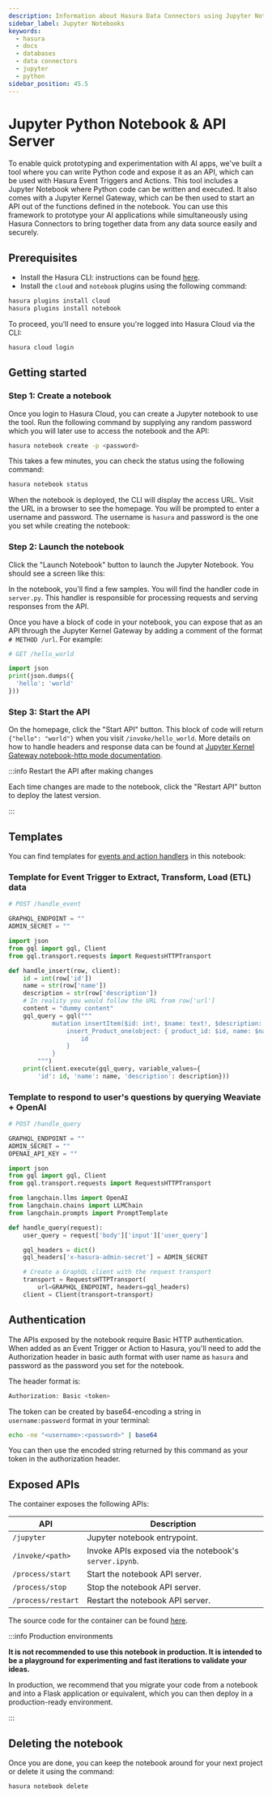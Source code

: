 ```yaml
---
description: Information about Hasura Data Connectors using Jupyter Notebooks
sidebar_label: Jupyter Notebooks
keywords:
  - hasura
  - docs
  - databases
  - data connectors
  - jupyter
  - python
sidebar_position: 45.5
---
```



# Jupyter Python Notebook & API Server

To enable quick prototyping and experimentation with AI apps, we've built a tool where you can write Python code and
expose it as an API, which can be used with Hasura Event Triggers and Actions. This tool includes a Jupyter Notebook
where Python code can be written and executed. It also comes with a Jupyter Kernel Gateway, which can be then used
to start an API out of the functions defined in the notebook. You can use this framework to prototype your AI
applications while simultaneously using Hasura Connectors to bring together data from any data source easily and
securely.

<Thumbnail
  src="/img/databases/data-connector/jupyter-arch.png"
  alt="Jupyter Notebook"
/>

## Prerequisites

- Install the Hasura CLI: instructions can be found [here](/hasura-cli/install-hasura-cli.mdx).
- Install the `cloud` and `notebook` plugins using the following command:

```bash
hasura plugins install cloud
hasura plugins install notebook
```

To proceed, you'll need to ensure you're logged into Hasura Cloud via the CLI:

```bash
hasura cloud login
```

## Getting started

### Step 1: Create a notebook

Once you login to Hasura Cloud, you can create a Jupyter notebook to use the tool. Run the following command by
supplying any random password which you will later use to access the notebook and the API:

```bash
hasura notebook create -p <password>
```

This takes a few minutes, you can check the status using the following command:

```bash
hasura notebook status
```

When the notebook is deployed, the CLI will display the access URL. Visit the URL in a browser to see the homepage.
You will be prompted to enter a username and password. The username is `hasura` and password is the one you set while
creating the notebook:

<Thumbnail
  src="/img/databases/data-connector/jupyter-start.png"
  alt="Jupyter Notebook homepage"
/>

### Step 2: Launch the notebook

Click the "Launch Notebook" button to launch the Jupyter Notebook. You should see a screen like this:

<Thumbnail
  src="/img/databases/data-connector/jupyter-contents.png"
  alt="Contents of the notebook"
/>

In the notebook, you'll find a few samples. You will find the handler code in `server.py`. This handler is responsible
for processing requests and serving responses from the API.

Once you have a block of code in your notebook, you can expose that as an API through the Jupyter Kernel Gateway by
adding a comment of the format `# METHOD /url`. For example:

```python
# GET /hello_world

import json
print(json.dumps({
  'hello': 'world'
}))
```

### Step 3: Start the API

On the homepage, click the "Start API" button. This block of code will return `{"hello": "world"}` when you visit
`/invoke/hello_world`. More details on how to handle headers and response data can be found at
[Jupyter Kernel Gateway notebook-http mode documentation](https://jupyter-kernel-gateway.readthedocs.io/en/latest/http-mode.html).

:::info Restart the API after making changes

Each time changes are made to the notebook, click the "Restart API" button to deploy the latest version.

:::

## Templates

You can find templates for
[events and action handlers](https://github.com/hasura/jupyter-code-api-server/blob/basic-auth/notebook/server.ipynb) in
this notebook:

### Template for Event Trigger to Extract, Transform, Load (ETL) data

```python
# POST /handle_event

GRAPHQL_ENDPOINT = ""
ADMIN_SECRET = ""

import json
from gql import gql, Client
from gql.transport.requests import RequestsHTTPTransport

def handle_insert(row, client):
    id = int(row['id'])
    name = str(row['name'])
    description = str(row['description'])
    # In reality you would follow the URL from row['url']
    content = "dummy content"
    gql_query = gql("""
            mutation insertItem($id: int!, $name: text!, $description: text!) {
                insert_Product_one(object: { product_id: $id, name: $name, description: $description }) {
                    id
                }
            }
        """)
    print(client.execute(gql_query, variable_values={
        'id': id, 'name': name, 'description': description}))
```

### Template to respond to user's questions by querying Weaviate + OpenAI

```python
# POST /handle_query

GRAPHQL_ENDPOINT = ""
ADMIN_SECRET = ""
OPENAI_API_KEY = ""

import json
from gql import gql, Client
from gql.transport.requests import RequestsHTTPTransport

from langchain.llms import OpenAI
from langchain.chains import LLMChain
from langchain.prompts import PromptTemplate

def handle_query(request):
    user_query = request['body']['input']['user_query']

    gql_headers = dict()
    gql_headers['x-hasura-admin-secret'] = ADMIN_SECRET

    # Create a GraphQL client with the request transport
    transport = RequestsHTTPTransport(
        url=GRAPHQL_ENDPOINT, headers=gql_headers)
    client = Client(transport=transport)
```

## Authentication

The APIs exposed by the notebook require Basic HTTP authentication. When added as an Event Trigger or Action to
Hasura, you'll need to add the Authorization header in basic auth format with user name as `hasura` and password as
the password you set for the notebook.

The header format is:

```bash
Authorization: Basic <token>
```

The token can be created by base64-encoding a string in `username:password` format in your terminal:

```bash
echo -ne "<username>:<password>" | base64
```

You can then use the encoded string returned by this command as your token in the authorization header.

## Exposed APIs

The container exposes the following APIs:

| API                | Description                                            |
| ------------------ | ------------------------------------------------------ |
| `/jupyter`         | Jupyter notebook entrypoint.                           |
| `/invoke/<path>`   | Invoke APIs exposed via the notebook's `server.ipynb`. |
| `/process/start`   | Start the notebook API server.                         |
| `/process/stop`    | Stop the notebook API server.                          |
| `/process/restart` | Restart the notebook API server.                       |

The source code for the container can be found [here](https://github.com/hasura/jupyter-code-api-server/tree/basic-auth).

:::info Production environments

**It is not recommended to use this notebook in production. It is intended to be a playground for experimenting and fast
iterations to validate your ideas.**

In production, we recommend that you migrate your code from a notebook and into a Flask application or equivalent,
which you can then deploy in a production-ready environment.

:::

## Deleting the notebook

Once you are done, you can keep the notebook around for your next project or delete it using the command:

```bash
hasura notebook delete
```
